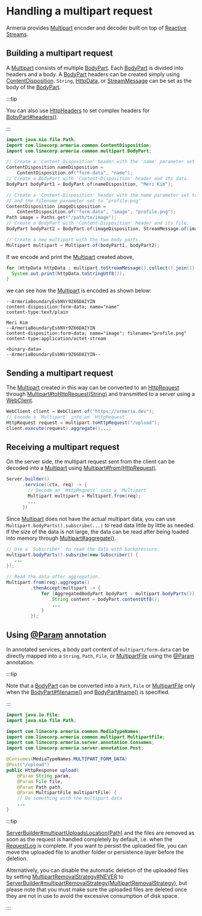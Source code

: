 # Handling a multipart request

Armeria provides [Multipart](type) encoder and decoder built on top of 
[Reactive Streams](https://www.reactive-streams.org/).

## Building a multipart request

A [Multipart](type) consists of multiple [BodyPart](typeplural).
Each [BodyPart](type) is divided into headers and a body. A [BodyPart](type) headers can be created simply 
using [ContentDisposition](type). 
`String`, [HttpData](type), or [StreamMessage](type) can be set as the body of the [BodyPart](type).

:::tip

You can also use [HttpHeaders](type) to set complex headers for [BobyPart#headers()](type).

:::

```java
import java.nio.file.Path;
import com.linecorp.armeria.common.ContentDisposition;
import com.linecorp.armeria.common.multipart.BodyPart;

// Create a 'Content-Disposition' header with the 'name' parameter set to 'name'.
ContentDisposition nameDisposition = 
    ContentDisposition.of("form-data", "name");
// Create a BodyPart with 'Content-Disposition' header and its data.
BodyPart bodyPart1 = BodyPart.of(nameDisposition, "Meri Kim");

// Create a 'Content-Disposition' header with the name parameter set to "image", 
// and the filename parameter set to "profile.png"
ContentDisposition imageDisposition =
    ContentDisposition.of("form-data", "image", "profile.png");
Path image = Paths.get("/path/to/image");
// Create a BodyPart with 'Content-Disposition' header and its file.
BodyPart bodyPart2 = BodyPart.of(imageDisposition, StreamMessage.of(image));

// Create a new multipart with the two body parts.
Multipart multipart = Multipart.of(bodyPart1, bodyPart2);
```

If we encode and print the [Multipart](type) created above,
```java
for (HttpData httpData : multipart.toStreamMessage().collect().join()) {
  System.out.print(httpData.toStringUtf8());
}
```
we can see how the [Multipart](type) is encoded as shown below:
```
--ArmeriaBoundaryEsbNVr9Z66DAIYIN
content-disposition:form-data; name="name"
content-type:text/plain

Meri Kim
--ArmeriaBoundaryEsbNVr9Z66DAIYIN
content-disposition:form-data; name="image"; filename="profile.png"
content-type:application/octet-stream

<binary-data>
--ArmeriaBoundaryEsbNVr9Z66DAIYIN--
```

## Sending a multipart request

The [Multipart](type) created in this way can be converted to an [HttpRequest](type) through 
[Multipart#toHttpRequest(String)](type) and transmitted to a server using a [WebClient](type).

```java
WebClient client = WebClient.of("https://armeria.dev");
// Encode a `Multipart` into an `HttpRequest`
HttpRequest request = multipart.toHttpRequest("/upload");
client.execute(request).aggregate()...;
```

## Receiving a multipart request

On the server side, the multipart request sent from the client can be decoded into a [Multipart](type)
using [Multipart#from(HttpRequest)](type).
```java
Server.builder()
      .service((ctx, req) -> {
        // Decode an `HttpRequest` into a `Multipart`
        Multipart multipart = Multipart.from(req);
        ...
      })
```
Since [Multipart](type) does not have the actual multipart data, you can use 
`Multipart.bodyParts().subscribe(...)` to read data little by little as needed.
If the size of the data is not large, the data can be read after being loaded into memory through 
[Multipart#aggregate()](type).
```java
// Use a `Subscriber` to read the data with backpressure.
multipart.bodyParts().subsribe(new Subscriber() {
   ...
});

// Read the data after aggregation.
Multipart.from(req).aggregate()
         .thenAccept(multipart -> {
             for (AggregatedBodyPart bodyPart : multipart.bodyParts()) {
                 String content = bodyPart.contentUtf8();
                 ...
             }
         });
```

## Using [@Param](type) annotation

In annotated services, a body part content of `multipart/form-data` can be directly mapped into a `String`, 
`Path`, `File`, or [MultipartFile](type) using the [@Param](type) annotation.

:::tip

Note that a [BodyPart](type) can be converted into a `Path`, `File` or [MultipartFile](type) only when 
the [BodyPart#filename()](type) and [BodyPart#name()](type) is specified.

:::

```java
import java.io.File;
import java.nio.file.Path;

import com.linecorp.armeria.common.MediaTypeNames;
import com.linecorp.armeria.common.multipart.MultipartFile;
import com.linecorp.armeria.server.annotation.Consumes;
import com.linecorp.armeria.server.annotation.Post;

@Consumes(MediaTypeNames.MULTIPART_FORM_DATA)
@Post("/upload")
public HttpResponse upload(
    @Param String param,
    @Param File file,
    @Param Path path,
    @Param MultipartFile multipartFile) {
    // Do something with the multipart data
    ...
}
```

:::tip

[ServerBuilder#multipartUploadsLocation(Path)](type) and the files are removed as soon as the request is 
handled completely by default, i.e. when the [RequestLog](type) is complete. If you want to persist the 
uploaded file, you can move the uploaded file to another folder or persistence layer before the deletion.

Alternatively, you can disable the automatic deletion of the uploaded files by setting 
[MultipartRemovalStrategy#NEVER](type) to 
[ServerBuilder#multipartRemovalStrategy(MultipartRemovalStrategy)](type), but please note that you must make
sure the uploaded files are deleted once they are not in use to avoid the excessive consumption of disk space.

:::

